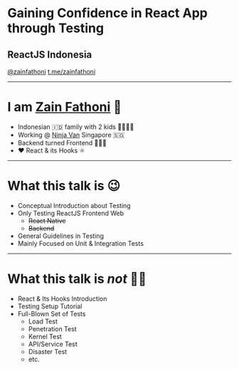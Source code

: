 
# Gaining Confidence in React App through Testing

## ReactJS Indonesia

[@zainfathoni](https://twitter.com/zainfathoni)
[t.me/zainfathoni](https://t.me/zainfathoni)

---

# I am [Zain Fathoni](https://github.com/zainfathoni) 🤝

<ul>
  <Appear>
    <li>Indonesian 🇮🇩 family with 2 kids 👨‍👩‍👧‍👦</li>
    <li>
      Working @ <a href="https://www.ninjavan.co">Ninja Van</a> Singapore 🇸🇬
    </li>
    <li>Backend turned Frontend 👨🏻‍💻</li>
    <li>❤️ React & its Hooks ⚛️</li>
  </Appear>
</ul>

---

# What this talk is 😉

- Conceptual Introduction about Testing
- Only Testing ReactJS Frontend Web
  - ~~React Native~~
  - ~~Backend~~
- General Guidelines in Testing
- Mainly Focused on Unit & Integration Tests

---

# What this talk is _not_ ☝🏼

- React & Its Hooks Introduction
- Testing Setup Tutorial
- Full-Blown Set of Tests
  - Load Test
  - Penetration Test
  - Kernel Test
  - API/Service Test
  - Disaster Test
  - etc.
